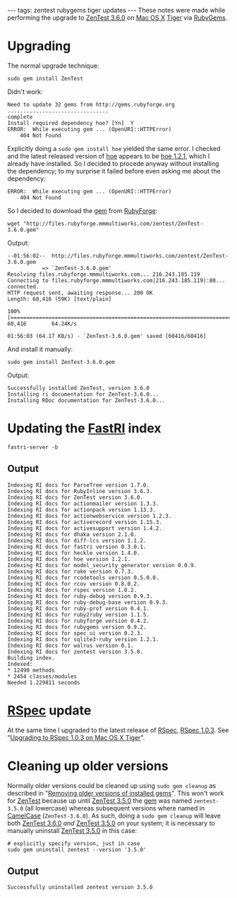 ---
tags: zentest rubygems tiger updates
---
These notes were made while performing the upgrade to [[ZenTest 3.6.0]] on [[Mac OS X]] [[Tiger]] via [[RubyGems]].

= Upgrading =

The normal upgrade technique:

<pre>sudo gem install ZenTest</pre>

Didn't work:

<pre>Need to update 32 gems from http://gems.rubyforge.org
................................
complete
Install required dependency hoe? [Yn]  Y
ERROR:  While executing gem ... (OpenURI::HTTPError)
    404 Not Found</pre>

Explicitly doing a <tt>sudo gem install hoe</tt> yielded the same error. I checked and the latest released version of [[hoe]] appears to be [[hoe 1.2.1]], which I already have installed. So I decided to procede anyway without installing the dependency; to my surprise it failed before even asking me about the dependency:

<pre>ERROR:  While executing gem ... (OpenURI::HTTPError)
    404 Not Found</pre>

So I decided to download the [[gem]] from [[RubyForge]]:

<pre>wget "http://files.rubyforge.mmmultiworks.com/zentest/ZenTest-3.6.0.gem"</pre>

Output:

<pre>--01:56:02--  http://files.rubyforge.mmmultiworks.com/zentest/ZenTest-3.6.0.gem
           => `ZenTest-3.6.0.gem'
Resolving files.rubyforge.mmmultiworks.com... 216.243.185.119
Connecting to files.rubyforge.mmmultiworks.com|216.243.185.119|:80... connected.
HTTP request sent, awaiting response... 200 OK
Length: 60,416 (59K) [text/plain]

100%[========================================================================================>] 60,416        64.24K/s             

01:56:03 (64.17 KB/s) - `ZenTest-3.6.0.gem' saved [60416/60416]</pre>

And install it manually:

<pre>sudo gem install ZenTest-3.6.0.gem</pre>

Output:

<pre>Successfully installed ZenTest, version 3.6.0
Installing ri documentation for ZenTest-3.6.0...
Installing RDoc documentation for ZenTest-3.6.0...</pre>

= Updating the [[FastRI]] index =

<pre>fastri-server -b</pre>

== Output ==

<pre>Indexing RI docs for ParseTree version 1.7.0.
Indexing RI docs for RubyInline version 3.6.3.
Indexing RI docs for ZenTest version 3.6.0.
Indexing RI docs for actionmailer version 1.3.3.
Indexing RI docs for actionpack version 1.13.3.
Indexing RI docs for actionwebservice version 1.2.3.
Indexing RI docs for activerecord version 1.15.3.
Indexing RI docs for activesupport version 1.4.2.
Indexing RI docs for dhaka version 2.1.0.
Indexing RI docs for diff-lcs version 1.1.2.
Indexing RI docs for fastri version 0.3.0.1.
Indexing RI docs for heckle version 1.4.0.
Indexing RI docs for hoe version 1.2.1.
Indexing RI docs for model_security_generator version 0.0.9.
Indexing RI docs for rake version 0.7.3.
Indexing RI docs for rcodetools version 0.5.0.0.
Indexing RI docs for rcov version 0.8.0.2.
Indexing RI docs for rspec version 1.0.2.
Indexing RI docs for ruby-debug version 0.9.3.
Indexing RI docs for ruby-debug-base version 0.9.3.
Indexing RI docs for ruby-prof version 0.4.1.
Indexing RI docs for ruby2ruby version 1.1.5.
Indexing RI docs for rubyforge version 0.4.2.
Indexing RI docs for rubygems version 0.9.2.
Indexing RI docs for spec_ui version 0.2.3.
Indexing RI docs for sqlite3-ruby version 1.2.1.
Indexing RI docs for walrus version 0.1.
Indexing RI docs for zentest version 3.5.0.
Building index.
Indexed:
* 12490 methods
* 2454 classes/modules
Needed 1.229811 seconds</pre>

= [[RSpec]] update =

At the same time I upgraded to the latest release of [[RSpec]], [[RSpec 1.0.3]]. See "[[Upgrading to RSpec 1.0.3 on Mac OS X Tiger]]".

= Cleaning up older versions =

Normally older versions could be cleaned up using <tt>sudo gem cleanup</tt> as described in "[[Removing older versions of installed gems]]". This won't work for [[ZenTest]] because up until [[ZenTest 3.5.0]] the [[gem]] was named <tt>zentest-3.5.0</tt> (all lowercase) whereas subsequent versions where named in [[CamelCase]] (<tt>ZenTest-3.6.0</tt>). As such, doing a <tt>sudo gem cleanup</tt> will leave both [[ZenTest 3.6.0]] ''and'' [[ZenTest 3.5.0]] on your system; it is necessary to manually uninstall [[ZenTest 3.5.0]] in this case:

<pre># explicitly specify version, just in case
sudo gem uninstall zentest --version '3.5.0'</pre>

== Output ==

<pre>Successfully uninstalled zentest version 3.5.0</pre>
